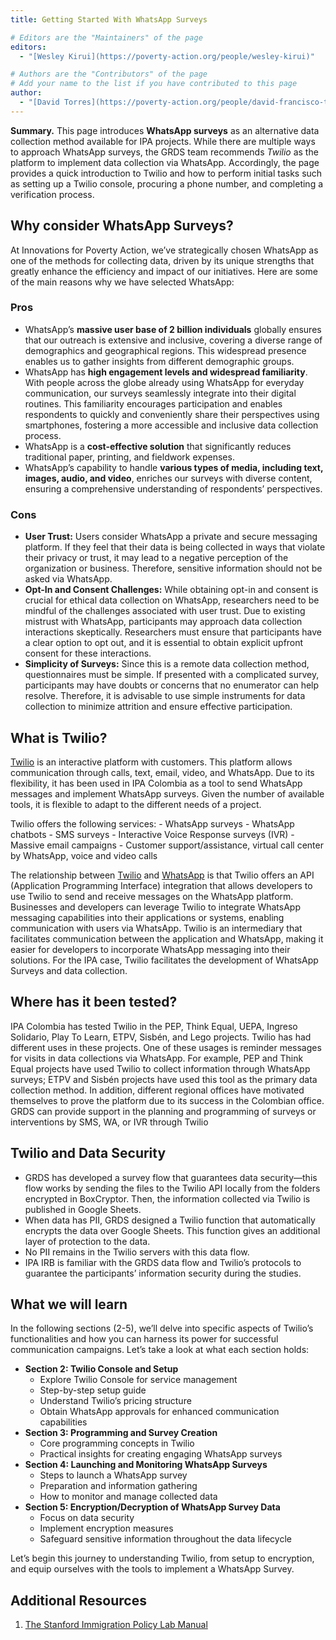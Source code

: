 ```yaml
---
title: Getting Started With WhatsApp Surveys

# Editors are the "Maintainers" of the page
editors:
  - "[Wesley Kirui](https://poverty-action.org/people/wesley-kirui)"

# Authors are the "Contributors" of the page
# Add your name to the list if you have contributed to this page
author:
  - "[David Torres](https://poverty-action.org/people/david-francisco-torres-leon)"
---
```


**Summary.** This page introduces **WhatsApp surveys** as an alternative data collection method available for IPA projects. While there are multiple ways to approach WhatsApp surveys, the GRDS team recommends <em>Twilio</em> as the platform to implement data collection via WhatsApp. Accordingly, the page provides a quick introduction to Twilio and how to perform initial tasks such as setting up a Twilio console, procuring a phone number, and completing a verification process.

<!-- ## Introduction -->

<!-- [A short Introduction] -->

## Why consider WhatsApp Surveys?
At Innovations for Poverty Action, we've strategically chosen WhatsApp as one of the methods for collecting data, driven by its unique strengths that greatly enhance the efficiency and impact of our initiatives. Here are some of the main reasons why we have selected WhatsApp:

### Pros
- WhatsApp's **massive user base of 2 billion individuals** globally ensures that our outreach is extensive and inclusive, covering a diverse range of demographics and geographical regions. This widespread presence enables us to gather insights from different demographic groups.
- WhatsApp has **high engagement levels and widespread familiarity**. With people across the globe already using WhatsApp for everyday communication, our surveys seamlessly integrate into their digital routines. This familiarity encourages participation and enables respondents to quickly and conveniently share their perspectives using smartphones, fostering a more accessible and inclusive data collection process. 
- WhatsApp is a **cost-effective solution** that significantly reduces traditional paper, printing, and fieldwork expenses. 
- WhatsApp's capability to handle **various types of media, including text, images, audio, and video**, enriches our surveys with diverse content, ensuring a comprehensive understanding of respondents' perspectives.

### Cons
- **User Trust:** Users consider WhatsApp a private and secure messaging platform. If they feel that their data is being collected in ways that violate their privacy or trust, it may lead to a negative perception of the organization or business. Therefore, sensitive information should not be asked via WhatsApp.
- **Opt-In and Consent Challenges:** While obtaining opt-in and consent is crucial for ethical data collection on WhatsApp, researchers need to be mindful of the challenges associated with user trust. Due to existing mistrust with WhatsApp, participants may approach data collection interactions skeptically. Researchers must ensure that participants have a clear option to opt out, and it is essential to obtain explicit upfront consent for these interactions. 
- **Simplicity of Surveys:** Since this is a remote data collection method, questionnaires must be simple. If presented with a complicated survey, participants may have doubts or concerns that no enumerator can help resolve. Therefore, it is advisable to use simple instruments for data collection to minimize attrition and ensure effective participation.

## What is Twilio?
[Twilio](https://www.twilio.com/en-us) is an interactive platform with customers. This platform allows communication through calls, text, email, video, and WhatsApp. Due to its flexibility, it has been used in IPA Colombia as a tool to send WhatsApp messages and implement WhatsApp surveys. Given the number of available tools, it is flexible to adapt to the different needs of a project. 

Twilio offers the following services:
- WhatsApp surveys
- WhatsApp chatbots
- SMS surveys
- Interactive Voice Response surveys (IVR)
- Massive email campaigns
- Customer support/assistance, virtual call center by WhatsApp, voice and video calls

The relationship between [Twilio](https://www.twilio.com/en-us) and [WhatsApp](https://www.whatsapp.com/) is that Twilio offers an API (Application Programming Interface) integration that allows developers to use Twilio to send and receive messages on the WhatsApp platform. Businesses and developers can leverage Twilio to integrate WhatsApp messaging capabilities into their applications or systems, enabling communication with users via WhatsApp. Twilio is an intermediary that facilitates communication between the application and WhatsApp, making it easier for developers to incorporate WhatsApp messaging into their solutions. For the IPA case, Twilio facilitates the development of WhatsApp Surveys and data collection.


## Where has it been tested?
IPA Colombia has tested Twilio in the PEP, Think Equal, UEPA, Ingreso Solidario, Play To Learn, ETPV, Sisbén, and Lego projects. Twilio has had different uses in these projects. One of these usages is reminder messages for visits in data collections via WhatsApp. For example, PEP and Think Equal projects have used Twilio to collect information through WhatsApp surveys; ETPV and Sisbén projects have used this tool as the primary data collection method. In addition, different regional offices have motivated themselves to prove the platform due to its success in the Colombian office.
GRDS can provide support in the planning and programming of surveys or interventions by SMS, WA, or IVR through Twilio

## Twilio and Data Security
- GRDS has developed a survey flow that guarantees data security—this flow works by sending the files to the Twilio API locally from the folders encrypted in BoxCryptor. Then, the information collected via Twilio is published in Google Sheets. 
- When data has PII, GRDS designed a Twilio function that automatically encrypts the data over Google Sheets. This function gives an additional layer of protection to the data. 
- No PII remains in the Twilio servers with this data flow. 
- IPA IRB is familiar with the GRDS data flow and Twilio's protocols to guarantee the participants' information security during the studies.

## What we will learn
In the following sections (2-5), we'll delve into specific aspects of Twilio's functionalities and how you can harness its power for successful communication campaigns. Let's take a look at what each section holds:

- **Section 2: Twilio Console and Setup**
   - Explore Twilio Console for service management
   - Step-by-step setup guide
   - Understand Twilio's pricing structure
   - Obtain WhatsApp approvals for enhanced communication capabilities

- **Section 3: Programming and Survey Creation**
  - Core programming concepts in Twilio
  - Practical insights for creating engaging WhatsApp surveys

- **Section 4: Launching and Monitoring WhatsApp Surveys**
  - Steps to launch a WhatsApp survey
  - Preparation and information gathering
  - How to monitor and manage collected data

- **Section 5: Encryption/Decryption of WhatsApp Survey Data**
  - Focus on data security
  - Implement encryption measures
  - Safeguard sensitive information throughout the data lifecycle

Let's begin this journey to understanding Twilio, from setup to encryption, and equip ourselves with the tools to implement a WhatsApp Survey.

## Additional Resources
1. [ The Stanford Immigration Policy Lab Manual](https://drive.google.com/file/d/1Emxcbo10MaNHD8uYjI8o2zMkD031ynti/view)
